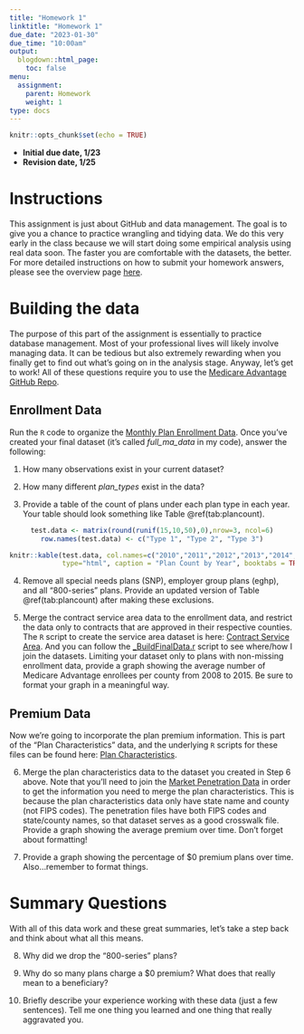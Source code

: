 ```yaml
---
title: "Homework 1"
linktitle: "Homework 1"
due_date: "2023-01-30"
due_time: "10:00am"
output:
  blogdown::html_page:
    toc: false
menu:
  assignment:
    parent: Homework
    weight: 1
type: docs
---
```


```r
knitr::opts_chunk$set(echo = TRUE)
```

- **Initial due date, 1/23**
- **Revision date, 1/25**

# Instructions
This assignment is just about GitHub and data management. The goal is to give you a chance to practice wrangling and tidying data. We do this very early in the class because we will start doing some empirical analysis using real data soon. The faster you are comfortable with the datasets, the better. For more detailed instructions on how to submit your homework answers, please see the overview page [here](/assignment/).

# Building the data
The purpose of this part of the assignment is essentially to practice database management. Most of your professional lives will likely involve managing data. It can be tedious but also extremely rewarding when you finally get to find out what's going on in the analysis stage. Anyway, let's get to work! All of these questions require you to use the [Medicare Advantage GitHub Repo](https://github.com/imccart-class/ma).


## Enrollment Data
Run the `R` code to organize the [Monthly Plan Enrollment Data](https://github.com/imccart-class/ma/blob/master/R_code/1_Plan_Data.R). Once you've created your final dataset (it's called *full_ma_data* in my code), answer the following:

1. How many observations exist in your current dataset? 

2. How many different *plan_types* exist in the data?

3. Provide a table of the count of plans under each plan type in each year. Your table should look something like Table \@ref(tab:plancount).

<center>
```r
test.data <- matrix(round(runif(15,10,50),0),nrow=3, ncol=6)
row.names(test.data) <- c("Type 1", "Type 2", "Type 3")
```

```r
knitr::kable(test.data, col.names=c("2010","2011","2012","2013","2014","2015"),
             type="html", caption = "Plan Count by Year", booktabs = TRUE)
```
</center>

4. Remove all special needs plans (SNP), employer group plans (eghp), and all "800-series" plans. Provide an updated version of Table \@ref(tab:plancount) after making these exclusions.

5. Merge the contract service area data to the enrollment data, and restrict the data only to contracts that are approved in their respective counties. The `R` script to create the service area dataset is here: [Contract Service Area](https://github.com/imccart-class/ma/blob/master/R_code/3_Service_Areas.R). And you can follow the [_BuildFinalData.r](https://github.com/imccart-class/ma/blob/master/R_code/_BuildFinalData.R) script to see where/how I join the datasets. Limiting your dataset only to plans with non-missing enrollment data, provide a graph showing the average number of Medicare Advantage enrollees per county from 2008 to 2015. Be sure to format your graph in a meaningful way.

## Premium Data
Now we're going to incorporate the plan premium information. This is part of the "Plan Characteristics" data, and the underlying `R` scripts for these files can be found here: [Plan Characteristics](https://github.com/imccart-class/ma/blob/master/R_code/2_Plan_Characteristics.R).

6. Merge the plan characteristics data to the dataset you created in Step 6 above. Note that you'll need to join the [Market Penetration Data](https://github.com/imccart-class/ma/blob/master/R_code/4_Penetration_Files.R) in order to get the information you need to merge the plan characteristics. This is because the plan characteristics data only have state name and county (not FIPS codes). The penetration files have both FIPS codes and state/county names, so that dataset serves as a good crosswalk file. Provide a graph showing the average premium over time. Don't forget about formatting!

7. Provide a graph showing the percentage of $0 premium plans over time. Also...remember to format things.

# Summary Questions
With all of this data work and these great summaries, let's take a step back and think about what all this means.

8. Why did we drop the "800-series" plans?

9. Why do so many plans charge a $0 premium? What does that really mean to a beneficiary?

10. Briefly describe your experience working with these data (just a few sentences). Tell me one thing you learned and one thing that really aggravated you.
